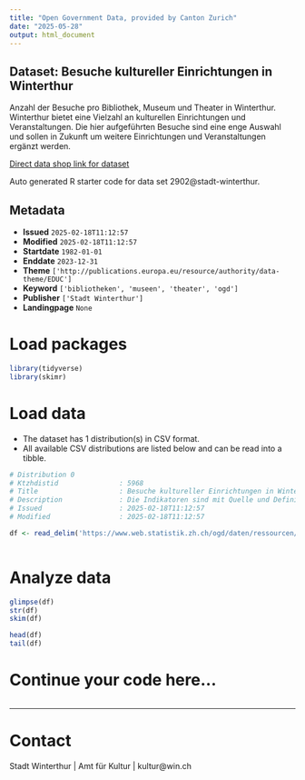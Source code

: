 ```yaml
---
title: "Open Government Data, provided by Canton Zurich"
date: "2025-05-28"
output: html_document
---
```


## Dataset: Besuche kultureller Einrichtungen in Winterthur

Anzahl der Besuche pro Bibliothek, Museum und Theater in Winterthur. Winterthur bietet eine Vielzahl an kulturellen Einrichtungen und Veranstaltungen. Die hier aufgeführten Besuche sind eine enge Auswahl und sollen in Zukunft um weitere Einrichtungen und Veranstaltungen ergänzt werden.

[Direct data shop link for dataset](https://www.zh.ch/de/politik-staat/statistik-daten/datenkatalog.html#/datasets/2902@stadt-winterthur)

Auto generated R starter code for data set 2902@stadt-winterthur.

## Metadata

- **Issued** `2025-02-18T11:12:57`
- **Modified** `2025-02-18T11:12:57`
- **Startdate** `1982-01-01`
- **Enddate** `2023-12-31`
- **Theme** `['http://publications.europa.eu/resource/authority/data-theme/EDUC']`
- **Keyword** `['bibliotheken', 'museen', 'theater', 'ogd']`
- **Publisher** `['Stadt Winterthur']`
- **Landingpage** `None`


# Load packages

```r

library(tidyverse)
library(skimr)

```

# Load data

-   The dataset has 1 distribution(s) in CSV format.
-   All available CSV distributions are listed below and can be read into a tibble.

```r

# Distribution 0
# Ktzhdistid               : 5968
# Title                    : Besuche kultureller Einrichtungen in Winterthur
# Description              : Die Indikatoren sind mit Quelle und Definition in der Ressource «Dokumentation Daten» vollständig beschrieben.
# Issued                   : 2025-02-18T11:12:57
# Modified                 : 2025-02-18T11:12:57

df <- read_delim('https://www.web.statistik.zh.ch/ogd/daten/ressourcen/KTZH_00002902_00005968.csv')



```

# Analyze data

```r

glimpse(df)
str(df)
skim(df)

head(df)
tail(df)

```

# Continue your code here...

```r

```

------------------------------------------------------------------------

# Contact

Stadt Winterthur | Amt für Kultur | kultur@win.ch
